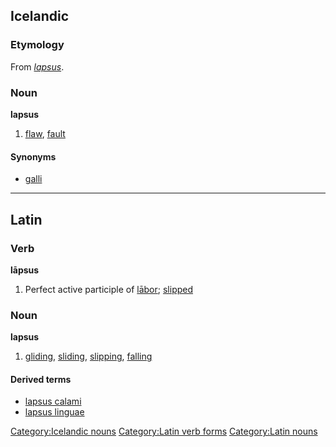 ==Icelandic==

===Etymology===
From {{L.|is}} ''[[#Latin|lapsus]]''.

===Noun===
'''lapsus''' {{m}}

# {{informal|lang=is}} [[flaw]], [[fault]]

====Synonyms====
*[[galli]]

[[Category:Icelandic nouns]]

----

==Latin==

===Verb===
'''lāpsus'''

# Perfect active participle of [[labor#Latin|lābor]]; [[slipped]]

[[Category:Latin verb forms]]

===Noun===
'''lapsus''' {{m}}
# [[gliding]], [[sliding]], [[slipping]], [[falling]]

====Derived terms====
*[[lapsus calami#Latin|lapsus calami]]
*[[lapsus linguae#Latin|lapsus linguae]]

[[Category:Latin nouns]]